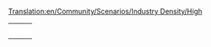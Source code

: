 [[Translation:en/Community/Scenarios/Industry Density/High]]
{{en/Community/Scenarios/Scenarios by quantity of industries}}

{|
|- valign="top"
|style="border:none;background:white"|
{{en/Scenario/Chatham Islands}}

|style="border:none;background:white"|
{{en/Scenario/Europe}}

|style="border:none;background:white"|
{{en/Scenario/Italy}}

|- valign="top"
|style="border:none;background:white"|
{{en/Scenario/Lakes}}

|style="border:none;background:white"|
{{en/Scenario/United Kingdom}}

|style="border:none;background:white"|
{{en/Scenario/Jamaica}}

|- valign="top"
|style="border:none;background:white"|
{{en/Scenario/New Industries 2}}

|style="border:none;background:white"|
{{en/Scenario/Arctic Industrial 2007}}

|style="border:none;background:white"|
{{en/Scenario/Dale of Scandy}}

|- valign="top"
|style="border:none;background:white"|
{{en/Scenario/The Barrens}}

|style="border:none;background:white"|
{{en/Scenario/Verdant Islands}}

|style="border:none;background:white"|
{{en/Scenario/CarstsMonsterScenario v3}}

|- valign="top"
|style="border:none;background:white"|
{{en/Scenario/CarstsTrainingScenario v3}}

|}